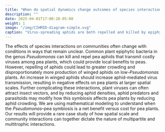 ```yaml
---
title: "When do spatial dynamics change outcomes of species interactions?"
description: ""
date: 2025-04-01T17:00:28-05:00
weight: 1
image: "/img/CIHMID-diagram-simple.svg"
caption: "Virus-spreading aphids are both repelled and killed by epiphytic *Pseudomonas* bacteria"
---
```



The effects of species interactions on communities often change with conditions
in ways that remain unclear.
Common plant epiphytic bacteria in the genus *Pseudomonas* can kill and
repel pea aphids that transmit costly viruses among pea plants,
which could provide local benefits to peas.
However, repelling of aphids could lead to greater crowding and 
disproportionately more production of winged aphids on low-*Pseudomonas* plants.
An increase in winged aphids should increase aphid-mediated virus 
transmission, resulting in negative effects on pea plants at larger 
spatial scales. 
Further complicating these interactions, plant viruses can often attract 
insect vectors, and by reducing aphid densities, aphid predators and 
parasitoids may modify how this symbiosis affects pea plants by reducing 
aphid crowding. 
We are using mathematical modeling to understand when the *Pseudomonas*--pea 
symbiosis is a net benefit versus cost for pea plants.
Our results will provide a rare case study of how spatial scale and 
community interactions can together dictate the nature of multipartite
and multitrophic interactions.

